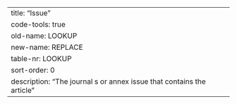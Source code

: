 ---
title: "Issue"
code-tools: true
old-name: LOOKUP
new-name: REPLACE
table-nr: LOOKUP
sort-order: 0
description: "The journal s or annex issue that contains the article"
---